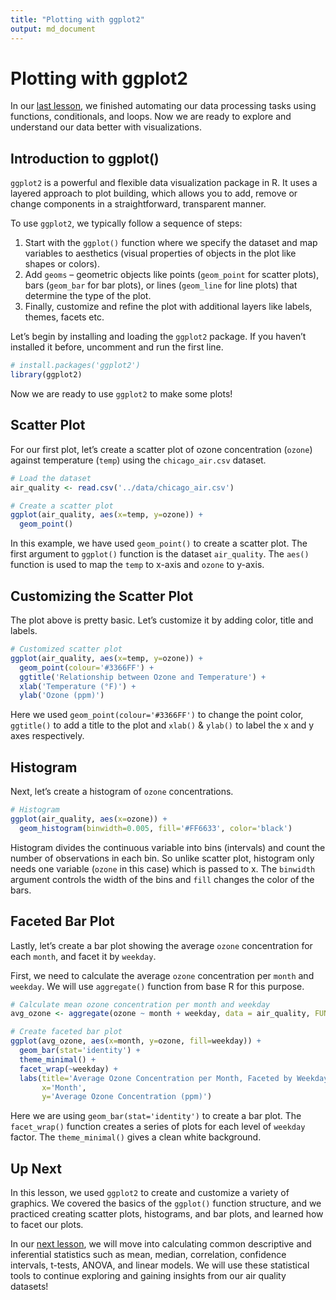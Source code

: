 ```yaml
---
title: "Plotting with ggplot2"
output: md_document
---
```


# Plotting with ggplot2

In our [last lesson](../4-Writing-Functions-Conditionals-and-Loops), we finished automating our data processing tasks using functions, conditionals, and loops. Now we are ready to explore and understand our data better with visualizations. 

## Introduction to ggplot()

`ggplot2` is a powerful and flexible data visualization package in R. It uses a layered approach to plot building, which allows you to add, remove or change components in a straightforward, transparent manner. 

To use `ggplot2`, we typically follow a sequence of steps:

1. Start with the `ggplot()` function where we specify the dataset and map variables to aesthetics (visual properties of objects in the plot like shapes or colors).
2. Add `geoms` – geometric objects like points (`geom_point` for scatter plots), bars (`geom_bar` for bar plots), or lines (`geom_line` for line plots) that determine the type of the plot.
3. Finally, customize and refine the plot with additional layers like labels, themes, facets etc.

Let's begin by installing and loading the `ggplot2` package. If you haven't installed it before, uncomment and run the first line.

```r
# install.packages('ggplot2')
library(ggplot2)
```

Now we are ready to use `ggplot2` to make some plots!

## Scatter Plot

For our first plot, let's create a scatter plot of ozone concentration (`ozone`) against temperature (`temp`) using the `chicago_air.csv` dataset. 

```r
# Load the dataset
air_quality <- read.csv('../data/chicago_air.csv')

# Create a scatter plot
ggplot(air_quality, aes(x=temp, y=ozone)) +
  geom_point()
```

In this example, we have used `geom_point()` to create a scatter plot. The first argument to `ggplot()` function is the dataset `air_quality`. The `aes()` function is used to map the `temp` to x-axis and `ozone` to y-axis.

## Customizing the Scatter Plot

The plot above is pretty basic. Let's customize it by adding color, title and labels.

```r
# Customized scatter plot
ggplot(air_quality, aes(x=temp, y=ozone)) +
  geom_point(colour='#3366FF') +
  ggtitle('Relationship between Ozone and Temperature') +
  xlab('Temperature (°F)') +
  ylab('Ozone (ppm)')
```

Here we used `geom_point(colour='#3366FF')` to change the point color, `ggtitle()` to add a title to the plot and `xlab()` & `ylab()` to label the x and y axes respectively.

## Histogram

Next, let's create a histogram of `ozone` concentrations.

```r
# Histogram
ggplot(air_quality, aes(x=ozone)) +
  geom_histogram(binwidth=0.005, fill='#FF6633', color='black')
```

Histogram divides the continuous variable into bins (intervals) and count the number of observations in each bin. So unlike scatter plot, histogram only needs one variable (`ozone` in this case) which is passed to x. The `binwidth` argument controls the width of the bins and `fill` changes the color of the bars.

## Faceted Bar Plot

Lastly, let's create a bar plot showing the average `ozone` concentration for each `month`, and facet it by `weekday`.

First, we need to calculate the average `ozone` concentration per `month` and `weekday`. We will use `aggregate()` function from base R for this purpose.

```r
# Calculate mean ozone concentration per month and weekday
avg_ozone <- aggregate(ozone ~ month + weekday, data = air_quality, FUN = mean, na.rm = TRUE)

# Create faceted bar plot
ggplot(avg_ozone, aes(x=month, y=ozone, fill=weekday)) +
  geom_bar(stat='identity') +
  theme_minimal() +
  facet_wrap(~weekday) +
  labs(title='Average Ozone Concentration per Month, Faceted by Weekday',
       x='Month',
       y='Average Ozone Concentration (ppm)')
```

Here we are using `geom_bar(stat='identity')` to create a bar plot. The `facet_wrap()` function creates a series of plots for each level of `weekday` factor. The `theme_minimal()` gives a clean white background.

## Up Next

In this lesson, we used `ggplot2` to create and customize a variety of graphics. We covered the basics of the `ggplot()` function structure, and we practiced creating scatter plots, histograms, and bar plots, and learned how to facet our plots.

In our [next lesson](../6-Basic-Statistics-in-R), we will move into calculating common descriptive and inferential statistics such as mean, median, correlation, confidence intervals, t-tests, ANOVA, and linear models. We will use these statistical tools to continue exploring and gaining insights from our air quality datasets!